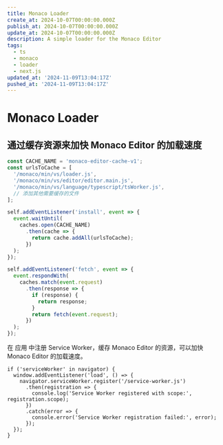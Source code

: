 ```yaml
---
title: Monaco Loader
create_at: 2024-10-07T00:00:00.000Z
publish_at: 2024-10-07T00:00:00.000Z
update_at: 2024-10-07T00:00:00.000Z
description: A simple loader for the Monaco Editor
tags:
  - ts
  - monaco
  - loader
  - next.js
updated_at: '2024-11-09T13:04:17Z'
pushed_at: '2024-11-09T13:04:17Z'
---
```

# Monaco Loader

## 通过缓存资源来加快 Monaco Editor 的加载速度
```js copy="1" path="/public/service-worker.js"
const CACHE_NAME = 'monaco-editor-cache-v1';
const urlsToCache = [
  '/monaco/min/vs/loader.js',
  '/monaco/min/vs/editor/editor.main.js',
  '/monaco/min/vs/language/typescript/tsWorker.js',
  // 添加其他需要缓存的文件
];

self.addEventListener('install', event => {
  event.waitUntil(
    caches.open(CACHE_NAME)
      .then(cache => {
        return cache.addAll(urlsToCache);
      })
  );
});

self.addEventListener('fetch', event => {
  event.respondWith(
    caches.match(event.request)
      .then(response => {
        if (response) {
          return response;
        }
        return fetch(event.request);
      })
  );
});
```
在 应用 中注册 Service Worker，缓存 Monaco Editor 的资源，可以加快 Monaco Editor 的加载速度。

```tsx copy="1"
if ('serviceWorker' in navigator) {
  window.addEventListener('load', () => {
    navigator.serviceWorker.register('/service-worker.js')
      .then(registration => {
        console.log('Service Worker registered with scope:', registration.scope);
      })
      .catch(error => {
        console.error('Service Worker registration failed:', error);
      });
  });
}
```
